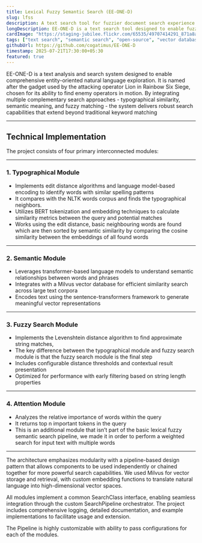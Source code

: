```yaml
---
title: Lexical Fuzzy Semantic Search (EE-ONE-D)
slug: lfss
description: A text search tool for fuzzier document search experience
longDescription: EE-ONE-D is a text search tool designed to enable fuzzier searching.
cardImage: "https://staging-jubilee.flickr.com/65535/49707414291_871a8a081a_q.jpg"
tags: ["text search", "semantic search", "open-source", "vector database"]
githubUrl: https://github.com/cogatimus/EE-ONE-D
timestamp: 2025-07-21T17:30:00+05:30
featured: true
---
```


EE-ONE-D is a text analysis and search system designed to enable comprehensive entity-oriented natural language exploration. It is named after the gadget used by the attacking operator Lion in Rainbow Six Siege, chosen for its ability to find enemy operators in motion. By integrating multiple complementary search approaches - typographical similarity, semantic meaning, and fuzzy matching - the system delivers robust search capabilities that extend beyond traditional keyword matching

---

## Technical Implementation

The project consists of four primary interconnected modules:

---

### 1. Typographical Module

- Implements edit distance algorithms and language model-based encoding to identify words with similar spelling patterns
- It compares with the NLTK words corpus and finds the typographical neighbors.
- Utilizes BERT tokenization and embedding techniques to calculate similarity metrics between the query and potential matches
- Works using the edit distance, basic neighbouring words are found which are then sorted by semantic similarity by comparing the cosine similarity between the embeddings of all found words

---

### 2. Semantic Module

- Leverages transformer-based language models to understand semantic relationships between words and phrases
- Integrates with a Milvus vector database for efficient similarity search across large text corpora
- Encodes text using the sentence-transformers framework to generate meaningful vector representations

---

### 3. Fuzzy Search Module

- Implements the Levenshtein distance algorithm to find approximate string matches,
- The key difference between the typographical module and fuzzy search module is that the fuzzy search module is the final step
- Includes configurable distance thresholds and contextual result presentation
- Optimized for performance with early filtering based on string length properties

---

### 4. Attention Module

- Analyzes the relative importance of words within the query
- It returns top n important tokens in the query
- This is an additional module that isn’t part of the basic lexical fuzzy semantic search pipeline, we made it in order to perform a weighted search for input text with multiple words

---

The architecture emphasizes modularity with a pipeline-based design pattern that allows components to be used independently or chained together for more powerful search capabilities. We used Milvus for vector storage and retrieval, with custom embedding functions to translate natural language into high-dimensional vector spaces.

All modules implement a common SearchClass interface, enabling seamless integration through the custom SearchPipeline orchestrator. The project includes comprehensive logging, detailed documentation, and example implementations to facilitate usage and extension.

The Pipeline is highly customizable with ability to pass configurations for each of the modules.
